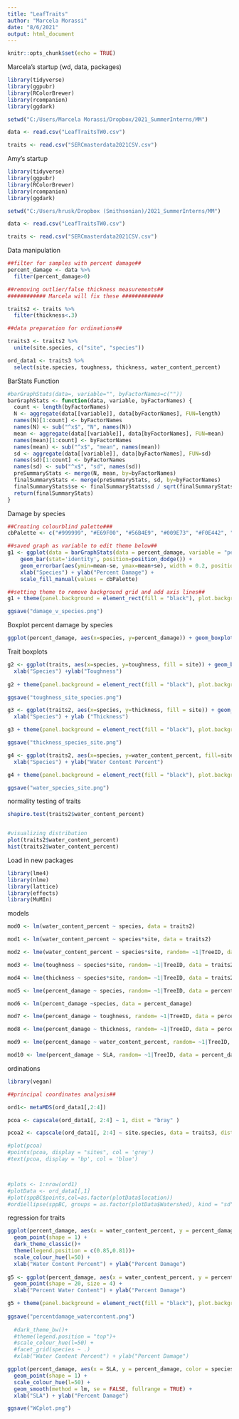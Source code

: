 ```yaml
---
title: "LeafTraits"
author: "Marcela Morassi"
date: "8/6/2021"
output: html_document
---
```


```r
knitr::opts_chunk$set(echo = TRUE)
```

Marcela's startup (wd, data, packages)
```r
library(tidyverse)
library(ggpubr)
library(RColorBrewer)
library(rcompanion)
library(ggdark)

setwd("C:/Users/Marcela Morassi/Dropbox/2021_SummerInterns/MM")

data <- read.csv("LeafTraitsTW0.csv")

traits <- read.csv("SERCmasterdata2021CSV.csv")

```

Amy's startup
```r
library(tidyverse)
library(ggpubr)
library(RColorBrewer)
library(rcompanion)
library(ggdark)

setwd("C:/Users/hrusk/Dropbox (Smithsonian)/2021_SummerInterns/MM")

data <- read.csv("LeafTraitsTW0.csv")

traits <- read.csv("SERCmasterdata2021CSV.csv")

```

Data manipulation
```r

##filter for samples with percent damage##
percent_damage <- data %>% 
  filter(percent_damage>0)

##removing outlier/false thickness measurements##
############ Marcela will fix these #############

traits2 <- traits %>% 
  filter(thickness<.3)

##data preparation for ordinations##

traits3 <- traits2 %>%
  unite(site.species, c("site", "species"))

ord_data1 <- traits3 %>%
  select(site.species, toughness, thickness, water_content_percent)


```


BarStats Function 
```r
#barGraphStats(data=, variable="", byFactorNames=c(""))
barGraphStats <- function(data, variable, byFactorNames) {
  count <- length(byFactorNames)
  N <- aggregate(data[[variable]], data[byFactorNames], FUN=length)
  names(N)[1:count] <- byFactorNames
  names(N) <- sub("^x$", "N", names(N))
  mean <- aggregate(data[[variable]], data[byFactorNames], FUN=mean)
  names(mean)[1:count] <- byFactorNames
  names(mean) <- sub("^x$", "mean", names(mean))
  sd <- aggregate(data[[variable]], data[byFactorNames], FUN=sd)
  names(sd)[1:count] <- byFactorNames
  names(sd) <- sub("^x$", "sd", names(sd))
  preSummaryStats <- merge(N, mean, by=byFactorNames)
  finalSummaryStats <- merge(preSummaryStats, sd, by=byFactorNames)
  finalSummaryStats$se <- finalSummaryStats$sd / sqrt(finalSummaryStats$N)
  return(finalSummaryStats)
}

```


Damage by species
```r
##Creating colourblind palette###
cbPalette <- c("#999999", "#E69F00", "#56B4E9", "#009E73", "#F0E442", "#0072B2", "#D55E00", "#CC79A7")

##saved graph as variable to edit theme below##
g1 <- ggplot(data = barGraphStats(data = percent_damage, variable = "percent_damage", byFactorNames = c("species")), aes(x=species, y=mean, fill = species)) +
    geom_bar(stat='identity', position=position_dodge()) +
    geom_errorbar(aes(ymin=mean-se, ymax=mean+se), width = 0.2, position = position_dodge(0.9)) +
    xlab("Species") + ylab("Percent Damage") +
    scale_fill_manual(values = cbPalette) 

##setting theme to remove background grid and add axis lines##    
g1 + theme(panel.background = element_rect(fill = "black"), plot.background = element_rect(fill = "black"), panel.grid.major = element_blank(), panel.grid.minor = element_blank(), axis.line = element_line(colour = "white"), axis.text = element_text(size = 10, colour = "white", face = "italic"), axis.title.y = element_text(size = 16, margin = margin(t = 0, r = 10, b = 0, l = 0), colour = "white"), axis.title.x = element_text(size = 16, margin = margin(t = 10, r = 0, b = 0, l = 0), colour = "white"), legend.position = "none")

ggsave("damage_v_species.png")

```

Boxplot percent damage by species
```r
ggplot(percent_damage, aes(x=species, y=percent_damage)) + geom_boxplot()

```

Trait boxplots
```r
g2 <- ggplot(traits, aes(x=species, y=toughness, fill = site)) + geom_boxplot() +
  xlab("Species") +ylab("Toughness")
 
g2 + theme(panel.background = element_rect(fill = "black"), plot.background = element_rect(fill = "black"), panel.grid.major = element_blank(), panel.grid.minor = element_blank(), axis.line = element_line(colour = "white"), axis.text = element_text(size = 9, colour = "white", face = "italic"), axis.title.y = element_text(size = 16, margin = margin(t = 0, r = 10, b = 0, l = 0), colour = "white"), axis.title.x = element_text(size = 16, margin = margin(t = 10, r = 0, b = 0, l = 0), colour = "white"), legend.background = element_blank(), legend.key = element_rect( fill = "black"), legend.text = element_text(colour = "white"))

ggsave("toughness_site_species.png")

g3 <- ggplot(traits2, aes(x=species, y=thickness, fill = site)) + geom_boxplot()+
  xlab("Species") + ylab ("Thickness")

g3 + theme(panel.background = element_rect(fill = "black"), plot.background = element_rect(fill = "black"), panel.grid.major = element_blank(), panel.grid.minor = element_blank(), axis.line = element_line(colour = "white"), axis.text = element_text(size = 9, colour = "white", face = "italic"), axis.title.y = element_text(size = 16, margin = margin(t = 0, r = 10, b = 0, l = 0), colour = "white"), axis.title.x = element_text(size = 16, margin = margin(t = 10, r = 0, b = 0, l = 0), colour = "white"), legend.background = element_blank(), legend.key = element_rect( fill = "black"), legend.text = element_text(colour = "white"))

ggsave("thickness_species_site.png")

g4 <- ggplot(traits2, aes(x=species, y=water_content_percent, fill=site)) + geom_boxplot()+
  xlab("Species") + ylab("Water Content Percent")

g4 + theme(panel.background = element_rect(fill = "black"), plot.background = element_rect(fill = "black"), panel.grid.major = element_blank(), panel.grid.minor = element_blank(), axis.line = element_line(colour = "white"), axis.text = element_text(size = 9, colour = "white", face = "italic"), axis.title.y = element_text(size = 16, margin = margin(t = 0, r = 10, b = 0, l = 0), colour = "white"), axis.title.x = element_text(size = 16, margin = margin(t = 10, r = 0, b = 0, l = 0), colour = "white"), legend.background = element_blank(), legend.key = element_rect( fill = "black"), legend.text = element_text(colour = "white"))

ggsave("water_species_site.png")


```

normality testing of traits
```r
shapiro.test(traits2$water_content_percent)


#visualizing distribution
plot(traits2$water_content_percent)
hist(traits2$water_content_percent)
```

Load in new packages
```r
library(lme4)
library(nlme)
library(lattice)
library(effects)
library(MuMIn)
```

models
```r
mod0 <- lm(water_content_percent ~ species, data = traits2)

mod1 <- lm(water_content_percent ~ species*site, data = traits2)

mod2 <- lme(water_content_percent ~ species*site, random= ~1|TreeID, data = traits2)

mod3 <- lme(toughness ~ species*site, random= ~1|TreeID, data = traits2)

mod4 <- lme(thickness ~ species*site, random= ~1|TreeID, data = traits2)

mod5 <- lme(percent_damage ~ species, random= ~1|TreeID, data = percent_damage)

mod6 <- lm(percent_damage ~species, data = percent_damage)

mod7 <- lme(percent_damage ~ toughness, random= ~1|TreeID, data = percent_damage)

mod8 <- lme(percent_damage ~ thickness, random= ~1|TreeID, data = percent_damage)

mod9 <- lme(percent_damage ~ water_content_percent, random= ~1|TreeID, data = percent_damage)

mod10 <- lme(percent_damage ~ SLA, random= ~1|TreeID, data = percent_damage)
```

ordinations
```r

library(vegan)

##principal coordinates analysis##

ord1<- metaMDS(ord_data1[,2:4])

pcoa <- capscale(ord_data1[, 2:4] ~ 1, dist = "bray" )

pcoa2 <- capscale(ord_data1[, 2:4] ~ site.species, data = traits3, dist = "bray" )

#plot(pcoa) 
#points(pcoa, display = "sites", col = 'grey') 
#text(pcoa, display = 'bp', col = 'blue')



#plots <- 1:nrow(ord1)
#plotData <- ord_data1[,1]
#plot(sppBC$points,col=as.factor(plotData$location))
#ordiellipse(sppBC, groups = as.factor(plotData$Watershed), kind = "sd", display = "plots", label = T)


```

regression for traits
```r
ggplot(percent_damage, aes(x = water_content_percent, y = percent_damage, color = species)) + 
  geom_point(shape = 1) +
  dark_theme_classic()+
  theme(legend.position = c(0.85,0.81))+
  scale_colour_hue(l=50) +
  xlab("Water Content Percent") + ylab("Percent Damage")
  
g5 <- ggplot(percent_damage, aes(x = water_content_percent, y = percent_damage, color = species)) + 
  geom_point(shape = 20, size = 4) +
  xlab("Percent Water Content") + ylab("Percent Damage")

g5 + theme(panel.background = element_rect(fill = "black"), plot.background = element_rect(fill = "black"), panel.grid.major = element_blank(), panel.grid.minor = element_blank(), axis.line = element_line(colour = "white"), axis.text = element_text(size = 9, colour = "white", face = "italic"), axis.title.y = element_text(size = 16, margin = margin(t = 0, r = 10, b = 0, l = 0), colour = "white"), axis.title.x = element_text(size = 16, margin = margin(t = 10, r = 0, b = 0, l = 0), colour = "white"), legend.background = element_blank(), legend.key = element_rect( fill = "black"), legend.text = element_text(colour = "white"))
  
ggsave("percentdamage_watercontent.png") 
  
  #dark_theme_bw()+
  #theme(legend.position = "top")+
  #scale_colour_hue(l=50) +
  #facet_grid(species ~ .)
  #xlab("Water Content Percent") + ylab("Percent Damage")

ggplot(percent_damage, aes(x = SLA, y = percent_damage, color = species)) + 
  geom_point(shape = 1) +
  scale_colour_hue(l=50) +
  geom_smooth(method = lm, se = FALSE, fullrange = TRUE) +
  xlab("SLA") + ylab("Percent Damage")

ggsave("WCplot.png")
```














